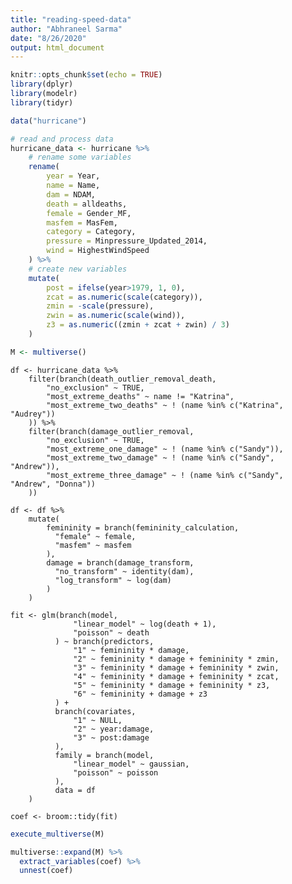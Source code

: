 ```yaml
---
title: "reading-speed-data"
author: "Abhraneel Sarma"
date: "8/26/2020"
output: html_document
---
```


```r
knitr::opts_chunk$set(echo = TRUE)
library(dplyr)
library(modelr)
library(tidyr)
```


```r
data("hurricane")

# read and process data
hurricane_data <- hurricane %>%
    # rename some variables
    rename(
        year = Year,
        name = Name,
        dam = NDAM,
        death = alldeaths,
        female = Gender_MF,
        masfem = MasFem,
        category = Category,
        pressure = Minpressure_Updated_2014,
        wind = HighestWindSpeed
    ) %>%
    # create new variables
    mutate(
        post = ifelse(year>1979, 1, 0),
        zcat = as.numeric(scale(category)),
        zmin = -scale(pressure),
        zwin = as.numeric(scale(wind)),
        z3 = as.numeric((zmin + zcat + zwin) / 3)
    )
```


```r
M <- multiverse()
```

```multiverse
df <- hurricane_data %>%
    filter(branch(death_outlier_removal_death, 
        "no_exclusion" ~ TRUE,
        "most_extreme_deaths" ~ name != "Katrina",
        "most_extreme_two_deaths" ~ ! (name %in% c("Katrina", "Audrey"))
    )) %>%
    filter(branch(damage_outlier_removal, 
        "no_exclusion" ~ TRUE,
        "most_extreme_one_damage" ~ ! (name %in% c("Sandy")),
        "most_extreme_two_damage" ~ ! (name %in% c("Sandy", "Andrew")),
        "most_extreme_three_damage" ~ ! (name %in% c("Sandy", "Andrew", "Donna"))
    ))
```


```multiverse
df <- df %>%
    mutate(
        femininity = branch(femininity_calculation,
          "female" ~ female,
          "masfem" ~ masfem
        ),
        damage = branch(damage_transform,
          "no_transform" ~ identity(dam),
          "log_transform" ~ log(dam)
        )
    )
```



```multiverse
fit <- glm(branch(model,
              "linear_model" ~ log(death + 1),
              "poisson" ~ death
          ) ~ branch(predictors,
              "1" ~ femininity * damage,
              "2" ~ femininity * damage + femininity * zmin,
              "3" ~ femininity * damage + femininity * zwin,
              "4" ~ femininity * damage + femininity * zcat,
              "5" ~ femininity * damage + femininity * z3,
              "6" ~ femininity + damage + z3
          ) + 
          branch(covariates,
              "1" ~ NULL,
              "2" ~ year:damage,
              "3" ~ post:damage
          ), 
          family = branch(model,
              "linear_model" ~ gaussian,
              "poisson" ~ poisson
          ),
          data = df
    )

coef <- broom::tidy(fit)
```


```r
execute_multiverse(M)
```


```r
multiverse::expand(M) %>%
  extract_variables(coef) %>%
  unnest(coef)
```


